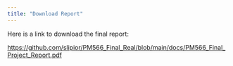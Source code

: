 ```yaml
---
title: "Download Report"
---
```


Here is a link to download the final report:

[https://github.com/slipior/PM566_Final_Real/blob/main/docs/PM566_Final_Project_Report.pdf](https://github.com/slipior/PM566_Final/blob/main/docs/PM566_Final_Project_Report.pdf)
